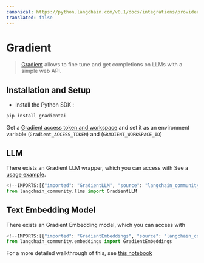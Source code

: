 ```yaml
---
canonical: https://python.langchain.com/v0.1/docs/integrations/providers/gradient
translated: false
---
```


# Gradient

>[Gradient](https://gradient.ai/) allows to fine tune and get completions on LLMs with a simple web API.

## Installation and Setup

- Install the Python SDK :

```bash
pip install gradientai
```

Get a [Gradient access token and workspace](https://gradient.ai/) and set it as an environment variable (`Gradient_ACCESS_TOKEN`) and (`GRADIENT_WORKSPACE_ID`)

## LLM

There exists an Gradient LLM wrapper, which you can access with
See a [usage example](/docs/integrations/llms/gradient).

```python
<!--IMPORTS:[{"imported": "GradientLLM", "source": "langchain_community.llms", "docs": "https://api.python.langchain.com/en/latest/llms/langchain_community.llms.gradient_ai.GradientLLM.html", "title": "Gradient"}]-->
from langchain_community.llms import GradientLLM
```

## Text Embedding Model

There exists an Gradient Embedding model, which you can access with

```python
<!--IMPORTS:[{"imported": "GradientEmbeddings", "source": "langchain_community.embeddings", "docs": "https://api.python.langchain.com/en/latest/embeddings/langchain_community.embeddings.gradient_ai.GradientEmbeddings.html", "title": "Gradient"}]-->
from langchain_community.embeddings import GradientEmbeddings
```

For a more detailed walkthrough of this, see [this notebook](/docs/integrations/text_embedding/gradient)